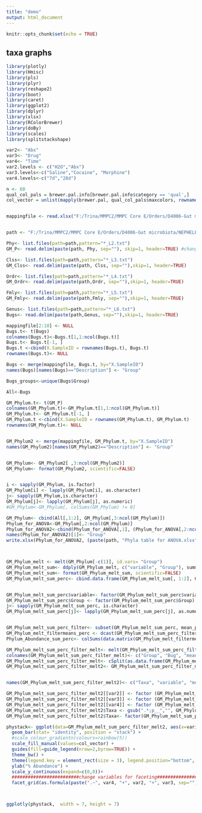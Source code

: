 ---
title: "demo"
output: html_document
---

```{r setup, include=FALSE}
knitr::opts_chunk$set(echo = TRUE)
```


## taxa graphs


```{r, echo=FALSE, results='hide', warning=FALSE, message=FALSE}
library(plotly)
library(Hmisc)
library(pls)
library(plyr)
library(reshape2)
library(boot)
library(caret)
library(ggplot2)
library(dplyr)
library(xlsx)
library(RColorBrewer)
library(doBy)
library(scales)
library(splitstackshape)

var2<- "Abx"
var3<- "Drug"
var4<- "Time"
var2.levels <- c("H2O","Abx")
var3.levels<-c("Saline","Cocaine", "Morphine")
var4.levels<-c("7d","28d")

n <- 60
qual_col_pals = brewer.pal.info[brewer.pal.info$category == 'qual',]
col_vector = unlist(mapply(brewer.pal, qual_col_pals$maxcolors, rownames(qual_col_pals)))


mappingfile <- read.xlsx("F:/Trina/MMPC2/MMPC Core E/Orders/D4006-Gut microbiota/NEPHELE/MiSeq_qiime_mothur_template.xlsx", 1)


path <- "F:/Trina/MMPC2/MMPC Core E/Orders/D4006-Gut microbiota/NEPHELE/core_diversity/taxa_plots/"

Phy<- list.files(path=path,pattern="*_L2.txt")
GM_P<- read.delim(paste(path, Phy, sep=""), skip=1, header=TRUE) #change to specific folder)

Clss<- list.files(path=path,pattern="*_L3.txt")
GM_Clss<- read.delim(paste(path, Clss, sep=""),skip=1, header=TRUE)

Ordr<- list.files(path=path,pattern="*_L4.txt")
GM_Ordr<- read.delim(paste(path,Ordr, sep=""),skip=1, header=TRUE)

Fmly<- list.files(path=path,pattern="*_L5.txt")
GM_Fmly<- read.delim(paste(path,Fmly, sep=""),skip=1, header=TRUE)

Genus<- list.files(path=path,pattern="*_L6.txt")
Bugs<- read.delim(paste(path,Genus, sep=""),skip=1, header=TRUE)

mappingfile[2:10] <- NULL
Bugs.t<- t(Bugs)
colnames(Bugs.t)<-Bugs.t[1,1:ncol(Bugs.t)]
Bugs.t<- Bugs.t[-1, ]
Bugs.t <-cbind(X.SampleID = rownames(Bugs.t), Bugs.t)
rownames(Bugs.t)<- NULL

Bugs <- merge(mappingfile, Bugs.t, by="X.SampleID")
names(Bugs)[names(Bugs)=="Description"] <- "Group"

Bugs_groups<-unique(Bugs$Group)

All<-Bugs

GM_Phylum.t<- t(GM_P)
colnames(GM_Phylum.t)<-GM_Phylum.t[1,1:ncol(GM_Phylum.t)]
GM_Phylum.t<- GM_Phylum.t[-1, ]
GM_Phylum.t <-cbind(X.SampleID = rownames(GM_Phylum.t), GM_Phylum.t)
rownames(GM_Phylum.t)<- NULL


GM_Phylum2 <- merge(mappingfile, GM_Phylum.t, by="X.SampleID")
names(GM_Phylum2)[names(GM_Phylum2)=="Description"] <- "Group"


GM_Phylum<- GM_Phylum2[ ,3:ncol(GM_Phylum2)]
GM_Phylum<- format(GM_Phylum2, scientific=FALSE)


i <- sapply(GM_Phylum, is.factor)
GM_Phylum[i] <- lapply(GM_Phylum[i], as.character)
j<- sapply(GM_Phylum,is.character)
GM_Phylum[j]<- lapply(GM_Phylum[j], as.numeric)
#GM_Phylum<-GM_Phylum[, colSums(GM_Phylum) != 0]

GM_Phylum<- cbind(All[,1:2], GM_Phylum[,3:ncol(GM_Phylum)])
Phylum_for_ANOVA<-GM_Phylum[,2:ncol(GM_Phylum)]
Phylum_for_ANOVA2<-cbind(Phylum_for_ANOVA[,1], (Phylum_for_ANOVA[,2:ncol(Phylum_for_ANOVA)])*100)
names(Phylum_for_ANOVA2)[1]<- "Group"
write.xlsx(Phylum_for_ANOVA2, (paste(path, "Phyla table for ANOVA.xlsx", sep="")), row.names = FALSE)



GM_Phylum_melt <- melt(GM_Phylum[-c(1)], id.vars= "Group")
GM_Phylum_melt_sum<- ddply(GM_Phylum_melt, c("variable", "Group"), summarise, mean = mean(value), sd = sd(value), sem = sd(value)/sqrt(length(value)), mean_perc = mean(value)*100, sd_perc = sd(value)*100, sem_perc = sd(value)/sqrt(length(value))*100)
GM_Phylum_melt_sum<- format(GM_Phylum_melt_sum, scientific=FALSE)
GM_Phylum_melt_sum_perc<- cbind.data.frame(GM_Phylum_melt_sum[, 1:2], GM_Phylum_melt_sum[ ,6:8])


GM_Phylum_melt_sum_perc$variable<- factor(GM_Phylum_melt_sum_perc$variable)
GM_Phylum_melt_sum_perc$Group <- factor(GM_Phylum_melt_sum_perc$Group)
j<- sapply(GM_Phylum_melt_sum_perc, is.character)
GM_Phylum_melt_sum_perc[j]<- lapply(GM_Phylum_melt_sum_perc[j], as.numeric)


GM_Phylum_melt_sum_perc_filter<- subset(GM_Phylum_melt_sum_perc, mean_perc >= 0.1)
GM_Phylum_melt_filtermeans_perc <- dcast(GM_Phylum_melt_sum_perc_filter, variable~Group, value.var= "mean_perc")
Phylum_Abundance_sum_perc<- colSums(data.matrix(GM_Phylum_melt_filtermeans_perc[ ,2:ncol(GM_Phylum_melt_filtermeans_perc)]), na.rm=TRUE)

GM_Phylum_melt_sum_perc_filter_melt<- melt(GM_Phylum_melt_sum_perc_filter[ ,1:3], id.vars = c("Group","variable"), measure.vars = "mean_perc")
colnames(GM_Phylum_melt_sum_perc_filter_melt)<- c("Group", "Bug", "mean_perc", "value")
GM_Phylum_melt_sum_perc_filter_melt<- cSplit(as.data.frame(GM_Phylum_melt_sum_perc_filter_melt), "Group", sep = "_")
GM_Phylum_melt_sum_perc_filter_melt2<- GM_Phylum_melt_sum_perc_filter_melt[order(GM_Phylum_melt_sum_perc_filter_melt$value), ]


names(GM_Phylum_melt_sum_perc_filter_melt2)<- c("Taxa", "variable", "mean_perc", var2, var3, var4)

GM_Phylum_melt_sum_perc_filter_melt2[[var2]] <- factor (GM_Phylum_melt_sum_perc_filter_melt2[[var2]],levels = var2.levels)
GM_Phylum_melt_sum_perc_filter_melt2[[var3]] <- factor (GM_Phylum_melt_sum_perc_filter_melt2[[var3]],levels = var3.levels)
GM_Phylum_melt_sum_perc_filter_melt2[[var4]] <- factor (GM_Phylum_melt_sum_perc_filter_melt2[[var4]],levels = var4.levels)
GM_Phylum_melt_sum_perc_filter_melt2$Taxa <- gsub(".*;p__","", GM_Phylum_melt_sum_perc_filter_melt2$Taxa)
GM_Phylum_melt_sum_perc_filter_melt2$Taxa<- factor(GM_Phylum_melt_sum_perc_filter_melt2$Taxa, levels = unique(GM_Phylum_melt_sum_perc_filter_melt2$Taxa))

phystack<- ggplot(data=GM_Phylum_melt_sum_perc_filter_melt2, aes(x=variable, y=mean_perc, fill=Taxa)) +
  geom_bar(stat= "identity", position = "stack") +
  #scale_colour_gradientn(colours=rainbow(5))
  scale_fill_manual(values=col_vector) +
  guides(fill=guide_legend(nrow=2,byrow=TRUE)) +
  theme_bw() +
  theme(legend.key = element_rect(size = 3), legend.position="bottom", legend.title=element_blank(), legend.text=element_text(size=6), axis.text.x = element_blank(), axis.title.x=element_blank(), axis.ticks.x=element_blank()) + 
  ylab("% Abundance") +
  scale_y_continuous(expand=c(0,0))+
  #########################change variables for faceting##############################
  facet_grid(as.formula(paste(".~", var4, "+", var2, "+", var3, sep="")))  #change variables faceted here




```

```{r, echo=FALSE, warning=FALSE, message=FALSE}


ggplotly(phystack,  width = 7, height = 7)

```

